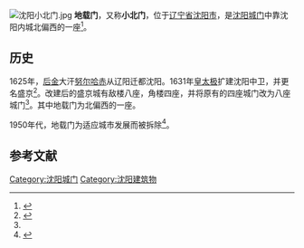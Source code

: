 [[File:沈阳小北门.jpg|thumb]]
'''地载门'''，又称'''小北门'''，位于[[辽宁省|辽宁省]][[沈阳市|沈阳市]]，是[[沈阳城门|沈阳城门]]中靠沈阳内城北偏西的一座<ref name="沈阳城门">{{cite news| url=http://chinaneast.xinhuanet.com/dbtk/2009-08/03/content_17279489.htm| title=皇太极改建沈阳城为啥没满族味| work=《辽沈晚报》| date=2009-08-03| language=}}{{dead link|date=2017年12月 |bot=InternetArchiveBot |fix-attempted=yes }}</ref>。

==历史==
1625年，[[后金|后金]]大汗[[努尔哈赤|努尔哈赤]]从辽阳迁都沈阳。1631年[[皇太极|皇太极]]扩建沈阳中卫，并更名盛京<ref name="沈阳城门2">{{cite news| url=http://chinaneast.xinhuanet.com/dbtk/2009-08/03/content_17279489.htm| title=清初“陪都”盛京的“城市文脉”| work=《沈阳日报》| date=2013-06-24| language=}}{{dead link|date=2017年12月 |bot=InternetArchiveBot |fix-attempted=yes }}</ref>。改建后的盛京城有敌楼八座，角楼四座，并将原有的四座城门改为八座城门<ref name="沈阳城门2"></ref>。其中地载门为北偏西的一座。

1950年代，地载门为适应城市发展而被拆除<ref name="沈阳城门3">{{cite news | url=http://liaoning.nen.com.cn/liaoning/477/3340977.shtml | title=沈阳拟重修古城墙上城门 仅存俩城门也是"假"的 | work=《辽沈晚报》 | date=2009-08-27 | author=寇德印 | accessdate=2013-12-22 | archive-date=2013-12-24 | archive-url=https://web.archive.org/web/20131224103009/http://liaoning.nen.com.cn/liaoning/477/3340977.shtml | dead-url=no }}</ref>。

==参考文献==
{{reflist}}


{{沈阳城门}}

[[Category:沈阳城门|Category:沈阳城门]]
[[Category:沈阳建筑物|Category:沈阳建筑物]]